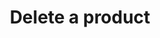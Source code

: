 ---
title: 'Delete a product'
description: 'Delete a product. Product deletion is feasible only when there are no associated prices linked to it.'
---